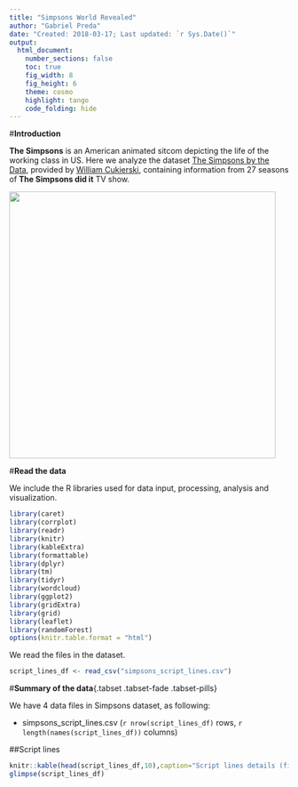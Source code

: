 ```yaml
---
title: "Simpsons World Revealed"
author: "Gabriel Preda"
date: "Created: 2018-03-17; Last updated: `r Sys.Date()`"
output:
  html_document:
    number_sections: false
    toc: true
    fig_width: 8
    fig_height: 6
    theme: cosmo
    highlight: tango
    code_folding: hide
---
```


#**Introduction**


**The Simpsons** is an American animated sitcom depicting the life of the working class in US. Here we analyze
the dataset [The Simpsons by the Data](https://www.kaggle.com/wcukierski/the-simpsons-by-the-data/), 
provided by [William Cukierski](https://www.kaggle.com/wcukierski), containing information from  27 seasons of **The Simpsons did it** TV show.

<img src="https://upload.wikimedia.org/wikipedia/en/0/0d/Simpsons_FamilyPicture.png" width=480/>



#**Read the data**


We include the R libraries used for data input, processing, analysis and visualization.

```r
library(caret)
library(corrplot)
library(readr)
library(knitr)
library(kableExtra)
library(formattable)
library(dplyr)
library(tm)
library(tidyr)
library(wordcloud)
library(ggplot2)
library(gridExtra)
library(grid)
library(leaflet)
library(randomForest)
options(knitr.table.format = "html") 
```

We read the files in the dataset.

```r
script_lines_df <- read_csv("simpsons_script_lines.csv")
```

#**Summary of the data**{.tabset .tabset-fade .tabset-pills}


We have 4 data files in Simpsons dataset, as following:


* simpsons_script_lines.csv (`r nrow(script_lines_df)` rows, `r length(names(script_lines_df))` columns)  



##Script lines
```r
knitr::kable(head(script_lines_df,10),caption="Script lines details (first 10 rows)")
glimpse(script_lines_df)
```
